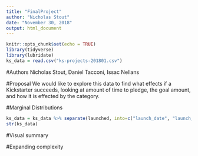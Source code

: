 ```yaml
---
title: "FinalProject"
author: "Nicholas Stout"
date: "November 30, 2018"
output: html_document
---
```


```r
knitr::opts_chunk$set(echo = TRUE)
library(tidyverse)
library(lubridate)
ks_data = read.csv("ks-projects-201801.csv")
```
#Authors
Nicholas Stout, Daniel Tacconi, Issac Nellans

#Proposal
We would like to explore this data to find what effects if a Kickstarter succeeds, looking at amount of time to pledge, the goal amount, and how it is effected by the category.

#Marginal Distributions

```r
ks_data = ks_data %>% separate(launched, into=c("launch_date", "launch_time"), sep = " ") %>% mutate(launch_date = ymd(launch_date), deadline = ymd(deadline), ID = as.factor(ID))
str(ks_data)

```

#Visual summary

#Expanding complexity

```r

```
